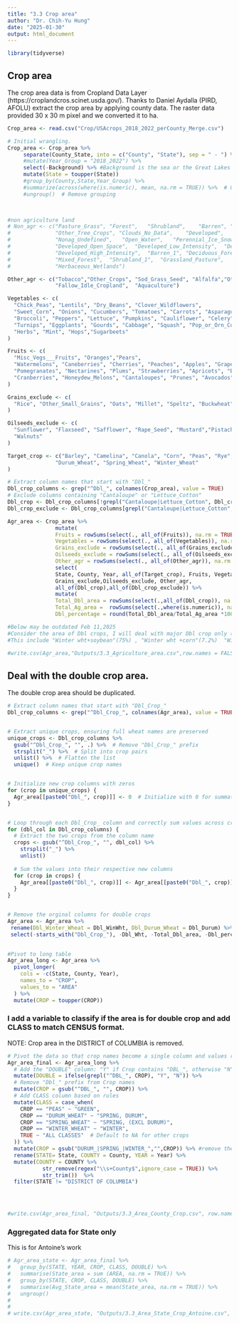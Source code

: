 ```yaml
---
title: "3.3 Crop area"
author: "Dr. Chih-Yu Hung"
date: "2025-01-30"
output: html_document
---
```


```r
library(tidyverse)
```

## Crop area

The crop area data is from Cropland Data Layer (https://croplandcros.scinet.usda.gov/). 
Thanks to Daniel Aydalla (PIRD, AFOLU) extract the crop area by applying county data. The raster data provided 30 x 30 m pixel and we converted it to ha. 

```r
Crop_area <- read.csv("Crop/USAcrops_2018_2022_perCounty_Merge.csv")

# Initial wrangling.  
Crop_area <- Crop_area %>%
     separate(County_State, into = c("County", "State"), sep = " - ") %>% #Seperate state and county to two columns.
     #mutate(Year_Group = "2018_2022") %>%
     select(-Background) %>% #Background is the sea or the Great Lakes
     mutate(State = toupper(State))
     #group_by(County,State,Year_Group) %>%
     #summarize(across(where(is.numeric), mean, na.rm = TRUE)) %>%  # Compute mean for all numeric columns
     #ungroup()  # Remove grouping
  


#non agriculture land
# Non_agr <- c("Pasture_Grass",	"Forest",	"Shrubland",	"Barren", "Christmas_Trees",
#              "Other_Tree_Crops", "Clouds_No_Data",	"Developed",	"Water",	"Wetlands",
#              "Nonag_Undefined",	"Open_Water",	"Perennial_Ice_Snow",
#              "Developed_Open_Space",	"Developed_Low_Intensity",	"Developed_Med_Intensity",
#              "Developed_High_Intensity",	"Barren_1",	"Deciduous_Forest",	"Evergreen_Forest",
#              "Mixed_Forest",	"Shrubland_1",	"Grassland_Pasture",	"Woody_Wetlands",
#              "Herbaceous_Wetlands")

Other_agr <- c("Tobacco","Other_Crops", "Sod_Grass_Seed", "Alfalfa","Other_Hay_Non_Alfalfa","Switchgrass",
               "Fallow_Idle_Cropland",	"Aquaculture")

Vegetables <- c( 
  "Chick_Peas", "Lentils", "Dry_Beans", "Clover_Wildflowers",
  "Sweet_Corn", "Onions", "Cucumbers", "Tomatoes", "Carrots", "Asparagus", "Garlic", "Vetch",
  "Broccoli", "Peppers", "Lettuce", "Pumpkins", "Cauliflower", "Celery", "Radishes", "Cotton",
  "Turnips", "Eggplants", "Gourds", "Cabbage", "Squash", "Pop_or_Orn_Corn","Olives", "Greens",
  "Herbs", "Mint", "Hops","Sugarbeets"
)

Fruits <- c(
  "Misc_Vegs___Fruits", "Oranges","Pears",
  "Watermelons", "Caneberries", "Cherries", "Peaches", "Apples", "Grapes", "Citrus",
  "Pomegranates", "Nectarines", "Plums", "Strawberries", "Apricots", "Blueberries",
  "Cranberries", "Honeydew_Melons", "Cantaloupes", "Prunes", "Avocados","Sugarcane"
)

Grains_exclude <- c(
  "Rice", "Other_Small_Grains", "Oats", "Millet", "Speltz", "Buckwheat", "Potatoes", "Sweet_Potatoes"
)

Oilseeds_exclude <- c(
  "Sunflower", "Flaxseed", "Safflower", "Rape_Seed", "Mustard","Pistachios","Peanuts","Pecans","Almonds",
  "Walnuts"
)

Target_crop <- c("Barley", "Camelina", "Canola", "Corn", "Peas", "Rye", "Sorghum", "Soybeans", "Triticale",
               "Durum_Wheat", "Spring_Wheat", "Winter_Wheat"
)

# Extract column names that start with "Dbl_"
Dbl_crop_columns <- grep("^Dbl_", colnames(Crop_area), value = TRUE)
# Exclude columns containing "Cantaloupe" or "Lettuce_Cotton"
Dbl_crop <- Dbl_crop_columns[!grepl("Cantaloupe|Lettuce_Cotton", Dbl_crop_columns)]
Dbl_crop_exclude <- Dbl_crop_columns[grepl("Cantaloupe|Lettuce_Cotton", Dbl_crop_columns)]

Agr_area <- Crop_area %>%
               mutate(
               Fruits = rowSums(select(., all_of(Fruits)), na.rm = TRUE),
               Vegetables = rowSums(select(., all_of(Vegetables)), na.rm = TRUE),
               Grains_exclude = rowSums(select(., all_of(Grains_exclude)), na.rm = TRUE),
               Oilseeds_exclude = rowSums(select(., all_of(Oilseeds_exclude)), na.rm = TRUE),
               Other_agr = rowSums(select(., all_of(Other_agr)), na.rm = TRUE)) %>%
               select(
               State, County, Year, all_of(Target_crop), Fruits, Vegetables, 
               Grains_exclude,Oilseeds_exclude, Other_agr,
               all_of(Dbl_crop),all_of(Dbl_crop_exclude)) %>%
               mutate(
               Total_Dbl_area = rowSums(select(.,all_of(Dbl_crop)), na.rm = TRUE),    
               Total_Ag_area =  rowSums(select(.,where(is.numeric)), na.rm = TRUE),
               Dbl_percentage = round(Total_Dbl_area/Total_Ag_area *100,1))  

#Below may be outdated Feb 11,2025
#Consider the area of Dbl crops, I will deal with major Dbl crop only (they have 92.3% of Dbl crops)
#This include "Winter wht+soybean"(75%) , "Winter wht +corn"(7.2%)  "Winter wht + Sorghum"(6.8%),  "Triticale +corn"(3.1%) Jan. 31. 
          
#write.csv(Agr_area,"Outputs/3.3_Agriculture_area.csv",row.names = FALSE)
```

## Deal with the double crop area. 

The double crop area should be duplicated. 

```r

# Extract column names that start with "Dbl_Crop_"
Dbl_crop_columns <- grep("^Dbl_Crop_", colnames(Agr_area), value = TRUE)


# Extract unique crops, ensuring full wheat names are preserved
unique_crops <- Dbl_crop_columns %>%
  gsub("^Dbl_Crop_", "", .) %>%  # Remove "Dbl_Crop_" prefix
  strsplit("_") %>%  # Split into crop pairs
  unlist() %>%  # Flatten the list
  unique()  # Keep unique crop names


# Initialize new crop columns with zeros
for (crop in unique_crops) {
  Agr_area[[paste0("Dbl_", crop)]] <- 0  # Initialize with 0 for summation
}


# Loop through each Dbl_Crop_ column and correctly sum values across crops
for (dbl_col in Dbl_crop_columns) {
  # Extract the two crops from the column name
  crops <- gsub("^Dbl_Crop_", "", dbl_col) %>% 
    strsplit("_") %>%
    unlist()
  
  # Sum the values into their respective new columns
  for (crop in crops) {
    Agr_area[[paste0("Dbl_", crop)]] <- Agr_area[[paste0("Dbl_", crop)]] + Agr_area[[dbl_col]]
  }
}


# Remove the orginal columns for double crops
Agr_area <- Agr_area %>%
 rename(Dbl_Winter_Wheat = Dbl_WinWht, Dbl_Durum_Wheat = Dbl_Durum) %>%
 select(-starts_with("Dbl_Crop_"), -Dbl_Wht, -Total_Dbl_area, -Dbl_percentage, - Total_Ag_area)
 

#Pivot to long table
Agr_area_long <- Agr_area %>%
  pivot_longer(
    cols = -c(State, County, Year),
    names_to = "CROP",
    values_to = "AREA"
  ) %>%
  mutate(CROP = toupper(CROP))

```

### I add a variable to classify if the area is for double crop and add CLASS to match CENSUS format.

NOTE: Crop area in the DISTRICT of COLUMBIA is removed. 

```r

# Pivot the data so that crop names become a single column and values remain under "Value"
Agr_area_final <- Agr_area_long %>%
  # Add the "DOUBLE" column: "Y" if Crop contains "DBL_", otherwise "N"
  mutate(DOUBLE = ifelse(grepl("^DBL_", CROP), "Y", "N")) %>%
  # Remove "Dbl_" prefix from Crop names
  mutate(CROP = gsub("^DBL_", "", CROP)) %>%
  # Add CLASS column based on rules
  mutate(CLASS = case_when(
    CROP == "PEAS" ~ "GREEN",
    CROP == "DURUM_WHEAT" ~ "SPRING, DURUM",
    CROP == "SPRING_WHEAT" ~ "SPRING, (EXCL DURUM)",
    CROP == "WINTER_WHEAT" ~ "WINTER",
    TRUE ~ "ALL CLASSES"  # Default to NA for other crops
  )) %>%
  mutate(CROP = gsub("DURUM_|SPRING_|WINTER_","",CROP)) %>% #remove the prefixes
  rename(STATE= State, COUNTY = County, YEAR = Year) %>%
  mutate(COUNTY = COUNTY %>%
           str_remove(regex("\\s+County$",ignore_case = TRUE)) %>%
           str_trim())  %>%
  filter(STATE != "DISTRICT OF COLUMBIA")



  
#write.csv(Agr_area_final, "Outputs/3.3_Area_County_Crop.csv", row.names = FALSE)

```


### Aggregated data for State only

This is for Antoine's work

```r
# Agr_area_state <- Agr_area_final %>%
#   group_by(STATE, YEAR, CROP, CLASS, DOUBLE) %>%
#   summarise(State_area = sum (AREA, na.rm = TRUE)) %>%
#   group_by(STATE, CROP, CLASS, DOUBLE) %>%
#   summarise(Avg_State_area = mean(State_area, na.rm = TRUE)) %>%
#   ungroup()
# 
#   
# write.csv(Agr_area_state, "Outputs/3.3_Area_State_Crop_Antoine.csv", row.names = FALSE)

```
